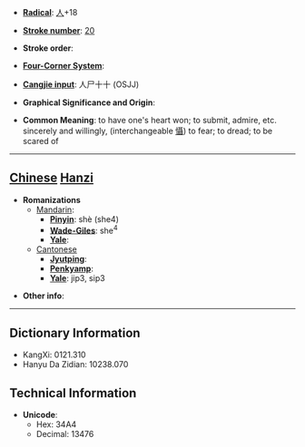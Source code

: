 * '''[[Wiktionary:Chinese radical index| Radical]]''': [[Wiktionary:Chinese radical index 人|人]]+18

* '''[[Wiktionary:Chinese total strokes index|Stroke number]]''': [[Wiktionary:Chinese total strokes index 20|20]]

* '''Stroke order''': 

* '''[[Wiktionary:Chinese four corner index|Four-Corner System]]''': 

* '''[[Wiktionary:Chinese Cangjie index|Cangjie input]]''': 人尸十十 (OSJJ)

* '''Graphical Significance and Origin''': 

* '''Common Meaning''': to have one's heart won; to submit, admire, etc. sincerely and willingly, (interchangeable [[懾]]) to fear; to dread; to be scared of

----

== [[Chinese]] [[Hanzi]] ==

* '''Romanizations'''
** [[Mandarin]]:
*** '''[[Pinyin]]''': shè (she4)
*** '''[[Wade-Giles]]''': she<sup>4</sup>
*** '''[[Yale]]''': 
**[[Cantonese]]
***'''[[Jyutping]]''':
***'''[[Penkyamp]]''': 
***'''[[Yale]]''': jip3, sip3

* '''Other info''': 

----

== Dictionary Information ==

* KangXi: 0121.310
* Hanyu Da Zidian: 10238.070

== Technical Information ==

* '''Unicode''':
** Hex: 34A4
** Decimal: 13476